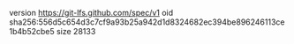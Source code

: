 version https://git-lfs.github.com/spec/v1
oid sha256:556d5c654d3c7cf9a93b25a942d1d8324682ec394be896246113ce1b4b52cbe5
size 28133
